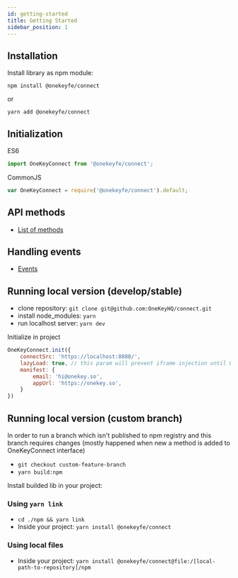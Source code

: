 ```yaml
---
id: getting-started
title: Getting Started
sidebar_position: 1
---
```


## Installation

Install library as npm module:

```shell
npm install @onekeyfe/connect
```

or

```shell
yarn add @onekeyfe/connect
```

## Initialization

ES6

```javascript
import OneKeyConnect from '@onekeyfe/connect';
```

CommonJS

```javascript
var OneKeyConnect = require('@onekeyfe/connect').default;
```

## API methods

* [List of methods](Methods)

## Handling events

* [Events](Events)

## Running local version (develop/stable)

* clone repository: `git clone git@github.com:OneKeyHQ/connect.git`
* install node_modules: `yarn`
* run localhost server: `yarn dev`

Initialize in project

```javascript
OneKeyConnect.init({
    connectSrc: 'https://localhost:8088/',
    lazyLoad: true, // this param will prevent iframe injection until OneKeyConnect.method will be called
    manifest: {
        email: 'hi@onekey.so',
        appUrl: 'https://onekey.so',
    }
})
```

## Running local version (custom branch)

In order to run a branch which isn't published to npm registry and this branch requires changes (mostly happened when new a method is added to OneKeyConnect interface)

* `git checkout custom-feature-branch`
* `yarn build:npm`

Install builded lib in your project:

### Using `yarn link`

* `cd ./npm && yarn link`
* Inside your project: `yarn install @onekeyfe/connect`

### Using local files

* Inside your project: `yarn install @onekeyfe/connect@file:/[local-path-to-repository]/npm`
